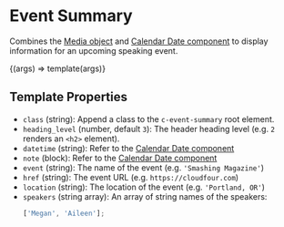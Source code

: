 
<Meta title="Components/Event Summary" />

# Event Summary

Combines the [Media object](/docs/objects-media--image) and [Calendar Date component](/docs/components-calendar-date--basic) to display information for an upcoming speaking event.

<Canvas>
  <Story
    name="Default"
    args={{
      datetime: '2021-10-03',
      event: 'Smashing Magazine',
      note: '3 day event',
      location: 'New York, NY',
      speakers: ['Megan', 'Aileen'],
      href: 'https://cloudfour.com',
    }}
  >
    {(args) => template(args)}
  </Story>
</Canvas>

## Template Properties

- `class` (string): Append a class to the `c-event-summary` root element.
- `heading_level` (number, default `3`): The header heading level (e.g. `2` renders an `<h2>` element).
- `datetime` (string): Refer to the [Calendar Date component](/docs/components-calendar-date--basic#template-properties)
- `note` (block): Refer to the [Calendar Date component](/docs/components-calendar-date--basic#template-blocks)
- `event` (string): The name of the event (e.g. `'Smashing Magazine'`)
- `href` (string): The event URL (e.g. `https://cloudfour.com`)
- `location` (string): The location of the event (e.g. `'Portland, OR'`)
- `speakers` (string array): An array of string names of the speakers:
  ```ts
  ['Megan', 'Aileen'];
  ```
